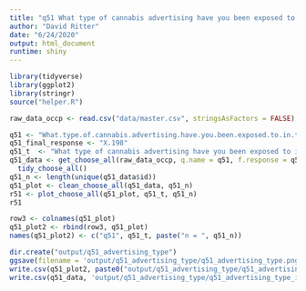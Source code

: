 ```yaml
---
title: "q51 What type of cannabis advertising have you been exposed to in the past 30 days? Please check all that apply."
author: "David Ritter"
date: "6/24/2020"
output: html_document
runtime: shiny
---
```


```r
library(tidyverse)
library(ggplot2)
library(stringr)
source("helper.R")
```

```r
raw_data_occp <- read.csv("data/master.csv", stringsAsFactors = FALSE)
```

```r
q51 <- "What.type.of.cannabis.advertising.have.you.been.exposed.to.in.theÂ.past.30.days...Please.check.all.that.apply."
q51_final_response <- "X.198"
q51_t  <- "What type of cannabis advertising have you been exposed to in the past 30 days? Please check all that apply."
q51_data <- get_choose_all(raw_data_occp, q.name = q51, f.response = q51_final_response) %>%
  tidy_choose_all()
q51_n <- length(unique(q51_data$id))
q51_plot <- clean_choose_all(q51_data, q51_n)
r51 <- plot_choose_all(q51_plot, q51_t, q51_n)
r51
```

```r
row3 <- colnames(q51_plot)
q51_plot2 <- rbind(row3, q51_plot)
names(q51_plot2) <- c("q51", q51_t, paste("n = ", q51_n))
```

```r
dir.create("output/q51_advertising_type")
ggsave(filename = 'output/q51_advertising_type/q51_advertising_type.png', plot = r51, device = 'png')
write.csv(q51_plot2, paste0("output/q51_advertising_type/q51_advertising_type_", q51_n,".csv"), row.names=F)
write.csv(q51_data, 'output/q51_advertising_type/q51_advertising_type_ids.csv', row.names = FALSE)
```
